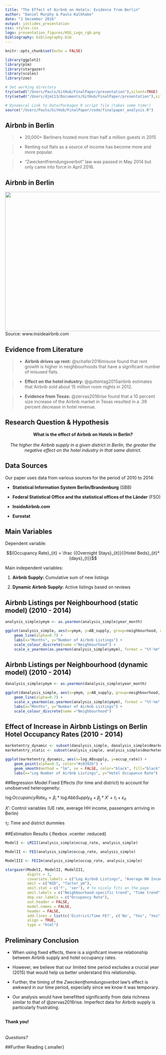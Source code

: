 ```yaml
---
title: "The Effect of Airbnb on Hotels: Evidence from Berlin"
author: "Daniel Murphy & Paulo Kalkhake"
date: "2 December 2016"
output: ioslides_presentation
css: styles.css
logo: presentation_figures/HSG_Logo_rgb.png
bibliography: bibliography.bib
---
```


```r
knitr::opts_chunk$set(echo = FALSE)

library(ggplot2)
library(plm)
library(stargazer)
library(scales)
library(zoo)

# Set working directory
try(setwd("/Users/Paulo/GitHub/FinalPaper/presentation"),silent=TRUE)
try(setwd("/Users/djm113/Documents/GitHub/FinalPaper/presentation"),silent=TRUE)

```

```r

# Dynamical Link to Data/Packages R script file (takes some time!)
source("/Users/Paulo/GitHub/FinalPaper/code/finalpaper_analysis.R")

```

## Airbnb in Berlin

>- 20,000+ Berliners hosted more than half a million guests in 2015

>- Renting out flats as a source of income has become more and more popular.

>- "Zweckentfremdungsverbot" law was passed in May 2014 but only came into force in April 2016.

## Airbnb in Berlin  {.flexbox .vcenter}
<img src="presentation_figures/BerlinAirbnb.png" width=650 height=450>
<br>
<figcaption> Source: www.insideairbnb.com </figcaption>

## Evidence from Literature
>- **Airbnb drives up rent:** @schafer2016misuse found that rent growth is higher in neighbourhoods that have a significant number of misused flats.

>- **Effect on the hotel industry:** @guttentag2015airbnb estimates that Airbnb sold about 15 million room nights in 2012.

>- **Evidence from Texas:** @zervas2016rise found that a 10 percent size increase of the Airbnb market in Texas resulted in a .39 percent decrease in hotel revenue.

## Research Question & Hypothesis {.build .flexbox .vcenter .bigger}

<center>
**What is the effect of Airbnb on Hotels in Berlin?**
<br>
<br>
*The higher the Airbnb supply in a given district in Berlin, the greater the negative effect on the hotel industry in that same district.*
</center>

## Data Sources {.build}

Our paper uses data from various sources for the period of 2010 to 2014: 

- **Statistical Information System Berlin/Brandenburg** (SBB)

- **Federal Statistical Office and the statistical offices of the Länder** (FSO)

- **InsideAirbnb.com**

- **Eurostat**

## Main Variables

Dependent variable: 

$${Occupancy Rate}_{it} =  \frac {{Overnight Stays}_{it}}{{Hotel Beds}_{it}*{days}_{t}}$$

Main independent variables: 

1. **Airbnb Supply:** Cumulative sum of new listings

2. **Dynamic Airbnb Supply:**  Active listings based on reviews


## Airbnb Listings per Neighbourhood (static model) (2010 - 2014)
```r

analysis_simple$ymym <- as.yearmon(analysis_simple$year_month)

ggplot(analysis_simple, aes(x=ymym, y=AB_supply, group=neighbourhood, colour=neighbourhood)) +
    geom_line(alpha=0.7) + 
    labs(x="Months", y="Number of Airbnb Listings") + 
    scale_colour_discrete(name ="Neighbourhood") +
    scale_x_yearmon(as.yearmon(analysis_simple$ymym), format = "%Y-%m", n = 6)

```

## Airbnb Listings per Neighbourhood (dynamic model) (2010 - 2014)
```r

danalysis_simple$ymym <- as.yearmon(danalysis_simple$year_month)

ggplot(danalysis_simple, aes(x=ymym, y=AB_supply, group=neighbourhood, colour=neighbourhood)) +
    geom_line(alpha=0.7) + 
    scale_x_yearmon(as.yearmon(analysis_simple$ymym), format = "%Y-%m", n = 6) +
    labs(x="Months", y="Number of Airbnb Listings") + 
    scale_colour_discrete(name ="Neighbourhood") 

```

## Effect of Increase in Airbnb Listings on Berlin Hotel Occupancy Rates (2010 - 2014)
```r
marketentry_dynamic <- subset(danalysis_simple, danalysis_simple$dmarketentry==1)
marketentry_static <- subset(analysis_simple, analysis_simple$dmarketentry==1)

ggplot(marketentry_dynamic, aes(x=log_ABsupply, y=occup_rate)) +
    geom_point(alpha=0.5, color="#c0392b") +
    geom_smooth(method = "lm", se = FALSE, color="black", fill="black") +
    labs(x="Log Number of Airbnb Listings", y="Hotel Occupance Rate")
```

##Regression Model
Fixed Effects (for time and district) to account for unobserved heterogeneity:

<div class="centered">

${\log Occupancy Rate}_{it} = \beta _i * \log AbbSupply_{it} + \beta _j * X' + \tau _i + \varepsilon _{it}$

</div>

${X'}$: Control variables (UE rate, average HH income, passengers arriving in Berlin)

${\tau _i}$: Time and district dummies

##Estimation Results {.flexbox .vcenter .reduced}

``` r

ModelI <- LMIII(analysis_simple$occup_rate, analysis_simple)

ModelII <- FEI(analysis_simple$occup_rate, analysis_simple)

ModelIII <- FEIIm(analysis_simple$occup_rate, analysis_simple)

stargazer(ModelI, ModelII, ModelIII,
          digits = 3, 
          covariate.labels = c("Log Airbnb Listings", "Average HH Income (Log)", "Unemployment Rate", "Incoming Passengers", "Market Entry"),
          omit = c("NID", "factor_ym"),           
          omit.stat = c('f', 'ser'), # to nicely fits on the page
          omit.labels = c("Neighbourhood-specific trend", "Time trend"), 
          dep.var.labels = c("Occupancy Rate"),
          out.header = FALSE, 
          model.names = FALSE,
          header = FALSE,
          add.lines = list(c('District/Time FE?', c('No', "Yes", "Yes"))),
          align = TRUE,
          type = "html")

```

## Preliminary Conclusion

- When using fixed effects, there is a significant inverse relationship between Airbnb supply and hotel occupancy rates.

- However, we believe that our limited time period excludes a crucial year (2015) that would help us better understand this relationship.

- Further, the timing of the *Zweckentfremdungsverbot* law's effect is awkward in our time period, expecially since we know it was temporary. 

- Our analysis would have benefitted significantly from data richness similar to that of @zervas2016rise. Imperfect data for Airbnb supply is particularly frustrating. 

## {.flexbox .vcenter .bigger}
**Thank you!**
<br>
<br>
<br>
*Questions?*

##Further Reading {.smaller}
